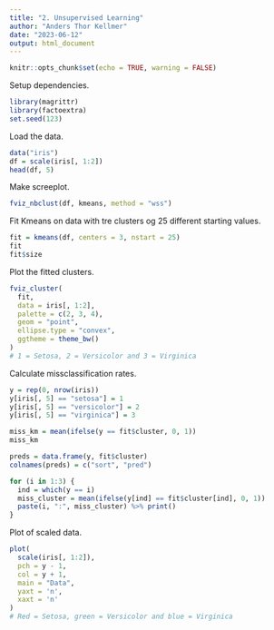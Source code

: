 ```yaml
---
title: "2. Unsupervised Learning"
author: "Anders Thor Kellmer"
date: "2023-06-12"
output: html_document
---
```


```r
knitr::opts_chunk$set(echo = TRUE, warning = FALSE)
```

Setup dependencies.

```r
library(magrittr)
library(factoextra)
set.seed(123)
```

Load the data.

```r
data("iris")
df = scale(iris[, 1:2])
head(df, 5)
```

Make screeplot.

```r
fviz_nbclust(df, kmeans, method = "wss")
```

Fit Kmeans on data with tre clusters og 25 different starting values.

```r
fit = kmeans(df, centers = 3, nstart = 25)
fit
fit$size
```

Plot the fitted clusters.

```r
fviz_cluster(
  fit,
  data = iris[, 1:2],
  palette = c(2, 3, 4),
  geom = "point",
  ellipse.type = "convex",
  ggtheme = theme_bw()
)
# 1 = Setosa, 2 = Versicolor and 3 = Virginica
```

Calculate missclassification rates.

```r
y = rep(0, nrow(iris)) 
y[iris[, 5] == "setosa"] = 1
y[iris[, 5] == "versicolor"] = 2
y[iris[, 5] == "virginica"] = 3

miss_km = mean(ifelse(y == fit$cluster, 0, 1))
miss_km

preds = data.frame(y, fit$cluster)
colnames(preds) = c("sort", "pred")

for (i in 1:3) {
  ind = which(y == i)
  miss_cluster = mean(ifelse(y[ind] == fit$cluster[ind], 0, 1))
  paste(i, ":", miss_cluster) %>% print()
}
```

Plot of scaled data.

```r
plot(
  scale(iris[, 1:2]),
  pch = y - 1,
  col = y + 1,
  main = "Data",
  yaxt = 'n',
  xaxt = 'n'
)
# Red = Setosa, green = Versicolor and blue = Virginica
```

